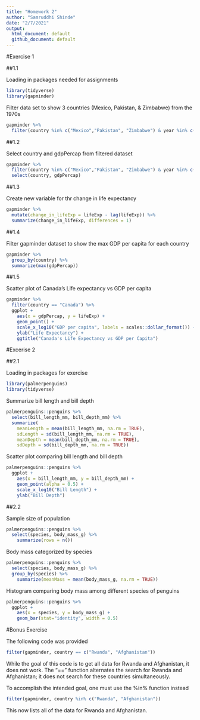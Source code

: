 ```yaml
---
title: "Homework 2"
author: "Samruddhi Shinde"
date: "2/7/2021"
output:
  html_document: default
  github_document: default
---
```

#Exercise 1

##1.1 

Loading in packages needed for assignments
```r
library(tidyverse)
library(gapminder)
```

Filter data set to show 3 countries (Mexico, Pakistan, & Zimbabwe) from the 1970s
```r
gapminder %>%
  filter(country %in% c("Mexico","Pakistan", "Zimbabwe") & year %in% c(1970:1979))
```

##1.2

Select country and gdpPercap from filtered dataset
```r
gapminder %>%
  filter(country %in% c("Mexico","Pakistan", "Zimbabwe") & year %in% c(1970:1979)) %>%
  select(country, gdpPercap)
```

##1.3 

Create new variable for thr change in life expectancy
```r
gapminder %>%
  mutate(change_in_lifeExp = lifeExp - lag(lifeExp)) %>%
  summarize(change_in_lifeExp, differences = 1)
```

##1.4

Filter gapminder dataset to show the max GDP per capita for each country
```r
gapminder %>%
  group_by(country) %>%
  summarize(max(gdpPercap))
```

##1.5

Scatter plot of Canada's Life expectancy vs GDP per capita
```r
gapminder %>%
  filter(country == "Canada") %>%
  ggplot +
    aes(x = gdpPercap, y = lifeExp) +
    geom_point() + 
    scale_x_log10("GDP per capita", labels = scales::dollar_format()) +
    ylab("Life Expectancy") +
    ggtitle("Canada's Life Expectancy vs GDP per Capita")
```

#Excerise 2

##2.1

Loading in packages for exercise 

```r
library(palmerpenguins)
library(tidyverse)
```

Summarize bill length and bill depth
```r
palmerpenguins::penguins %>%
  select(bill_length_mm, bill_depth_mm) %>%
  summarize(
    meanLength = mean(bill_length_mm, na.rm = TRUE),
    sdLength = sd(bill_length_mm, na.rm = TRUE),
    meanDepth = mean(bill_depth_mm, na.rm = TRUE),
    sdDepth = sd(bill_depth_mm, na.rm = TRUE))
```

Scatter plot comparing bill length and bill depth
```r
palmerpenguins::penguins %>%
  ggplot +
    aes(x = bill_length_mm, y = bill_depth_mm) +
    geom_point(alpha = 0.5) +
    scale_x_log10("Bill Length") +
    ylab("Bill Depth")
```

##2.2

Sample size of population
```r
palmerpenguins::penguins %>%
  select(species, body_mass_g) %>%
    summarize(rows = n())
```

Body mass categorized by species
```r
palmerpenguins::penguins %>%
  select(species, body_mass_g) %>%
  group_by(species) %>%
    summarize(meanMass = mean(body_mass_g, na.rm = TRUE))
```

Histogram comparing body mass among different species of penguins
```r
palmerpenguins::penguins %>%
  ggplot +
    aes(x = species, y = body_mass_g) +
    geom_bar(stat="identity", width = 0.5)
```

#Bonus Exercise

The following code was provided 
```r
filter(gapminder, country == c("Rwanda", "Afghanistan"))
```

While the goal of this code is to get all data for Rwanda and Afghanistan, it does not work. The "==" function alternates the search for Rwanda and Afghanistan; it does not search for these countries simultaneously. 

To accomplish the intended goal, one must use the %in% function instead
```r
filter(gapminder, country %in% c("Rwanda", "Afghanistan"))
```
This now lists all of the data for Rwanda and Afghanistan.